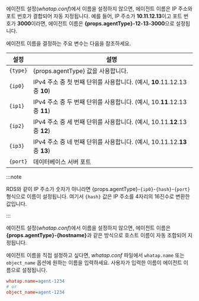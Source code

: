 <Title level={props.level} hashid="naming">에이전트 이름 설정</Title>

<Title level={props.level + 1}>자동 설정하기</Title>

<Xclude product="oracle-pro">

에이전트 설정(*whatap.conf*)에서 이름을 설정하지 않으면, 에이전트 이름은 IP 주소와 포트 번호가 결합되어 자동 지정됩니다. 예를 들어, IP 주소가 **10.11.12.13**이고 포트 번호가 **3000**이라면, 에이전트 이름은 <b>{props.agentType}-12-13-3000</b>으로 설정됩니다.

에이전트 이름을 결정하는 주요 변수는 다음을 참조하세요.

| 설정     | 설명                                                                      |
| -------- | ------------------------------------------------------------------------- |
| `{type}` | {props.agentType} 값을 사용합니다.                                             |
| `{ip0}`  | IPv4 주소 중 첫 번째 단위를 사용합니다. (예시, **10**.11.12.13 중 **10**) |
| `{ip1}`  | IPv4 주소 중 두 번째 단위를 사용합니다. (예시, 10.**11**.12.13 중 **11**) |
| `{ip2}`  | IPv4 주소 중 세 번째 단위를 사용합니다. (예시, 10.11.**12**.13 중 **12**) |
| `{ip3}`  | IPv4 주소 중 네 번째 단위를 사용합니다. (예시, 10.11.12.**13** 중 **13**) |
| `{port}` | 데이터베이스 서버 포트                                                    |

:::note

RDS와 같이 IP 주소가 숫자가 아니라면 {props.agentType}-`{ip0}`-`{hash}`-`{port}` 형식으로 이름이 설정됩니다. 여기서 `{hash}` 값은 IP 주소를 4자리의 16진수로 변환한 값입니다.

:::

</Xclude>

<InDoc product="oracle-pro">

에이전트 설정(*whatap.conf*)에서 이름을 설정하지 않으면, 에이전트 이름은 <b>{props.agentType}-\{hostname\}</b>과 같은 방식으로 호스트 이름이 자동 조합되어 지정됩니다.

</InDoc>

<Title level={props.level + 1}>수동 설정하기</Title>

에이전트 이름을 직접 설정하고 싶다면, *whatap.conf* 파일에서 `whatap.name` 또는 `object_name` 옵션에 원하는 이름을 입력하세요. 사용자가 입력한 이름이 에이전트 이름으로 설정됩니다.

```ini title="whatap.conf"
whatap.name=agent-1234
# or
object_name=agent-1234
```
